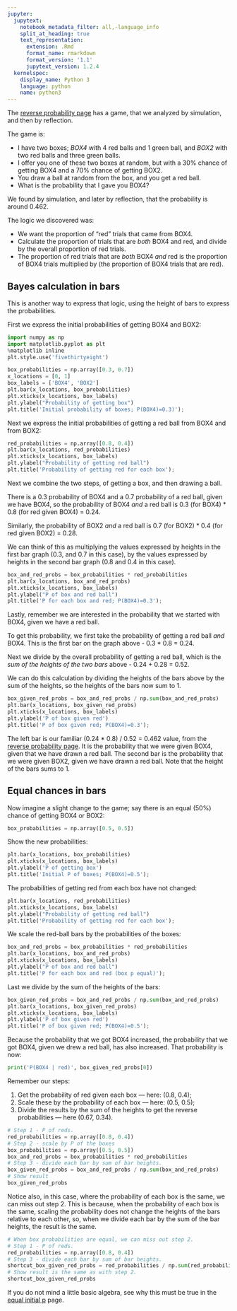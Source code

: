 ```yaml
---
jupyter:
  jupytext:
    notebook_metadata_filter: all,-language_info
    split_at_heading: true
    text_representation:
      extension: .Rmd
      format_name: rmarkdown
      format_version: '1.1'
      jupytext_version: 1.2.4
  kernelspec:
    display_name: Python 3
    language: python
    name: python3
---
```


The [reverse probability page](first_bayes) has a game, that we analyzed by
simulation, and then by reflection.

The game is:

* I have two boxes; *BOX4* with 4 red balls and 1 green ball, and *BOX2* with
  two red balls and three green balls.
* I offer you one of these two boxes at random, but with a 30% chance of
  getting BOX4 and a 70% chance of getting BOX2.
* You draw a ball at random from the box, and you get a red ball.
* What is the probability that I gave you BOX4?

We found by simulation, and later by reflection, that the probability is around
0.462.

The logic we discovered was:

* We want the proportion of "red" trials that came from BOX4.
* Calculate the proportion of trials that are *both* BOX4 and red, and divide
  by the overall proportion of red trials.
* The proportion of red trials that are *both* BOX4 *and* red is the
  proportion of BOX4 trials multiplied by (the proportion of BOX4 trials that
  are red).


## Bayes calculation in bars

This is another way to express that logic, using the height of bars to express
the probabilities.

First we express the initial probabilities of getting BOX4 and BOX2:

```python
import numpy as np
import matplotlib.pyplot as plt
%matplotlib inline
plt.style.use('fivethirtyeight')
```

```python
box_probabilities = np.array([0.3, 0.7])
x_locations = [0, 1]
box_labels = ['BOX4', 'BOX2']
plt.bar(x_locations, box_probabilities)
plt.xticks(x_locations, box_labels)
plt.ylabel("Probability of getting box")
plt.title('Initial probability of boxes; P(BOX4)=0.3)');
```

Next we express the initial probabilities of getting a red ball from BOX4 and
from BOX2:

```python
red_probabilities = np.array([0.8, 0.4])
plt.bar(x_locations, red_probabilities)
plt.xticks(x_locations, box_labels)
plt.ylabel("Probability of getting red ball")
plt.title('Probability of getting red for each box');
```

Next we combine the two steps, of getting a box, and then drawing a ball.

There is a 0.3 probability of BOX4 and a 0.7 probability of a red ball, given
we have BOX4, so the probability of BOX4 *and* a red ball is 0.3 (for BOX4) *
0.8 (for red given BOX4) = 0.24.

Similarly, the probability of BOX2 *and* a red ball is 0.7 (for BOX2) * 0.4
(for red given BOX2) = 0.28.

We can think of this as multiplying the values expressed by heights in the
first bar graph (0.3, and 0.7 in this case), by the values expressed by heights
in the second bar graph (0.8 and 0.4 in this case).

```python
box_and_red_probs = box_probabilities * red_probabilities
plt.bar(x_locations, box_and_red_probs)
plt.xticks(x_locations, box_labels)
plt.ylabel("P of box and red ball")
plt.title('P for each box and red; P(BOX4)=0.3');
```

Lastly, remember we are interested in the probability that we started with
BOX4, given we have a red ball.

To get this probability, we first take the probability of getting a red ball
*and* BOX4.  This is the first bar on the graph above - 0.3 * 0.8 = 0.24.

Next we divide by the overall probability of getting a red ball, which is the
*sum of the heights of the two bars* above - 0.24 + 0.28 = 0.52.

We can do this calculation by dividing the heights of the bars above by the sum
of the heights, so the heights of the bars now sum to 1.

```python
box_given_red_probs = box_and_red_probs / np.sum(box_and_red_probs)
plt.bar(x_locations, box_given_red_probs)
plt.xticks(x_locations, box_labels)
plt.ylabel('P of box given red')
plt.title('P of box given red; P(BOX4)=0.3');
```

The left bar is our familiar (0.24 * 0.8) / 0.52 = 0.462 value, from the
[reverse probability page](first_bayes).  It is the probability that we were
given BOX4, given that we have drawn a red ball.  The second bar is the
probability that we were given BOX2, given we have drawn a red ball.  Note that
the height of the bars sums to 1.

## Equal chances in bars

Now imagine a slight change to the game; say there is an equal (50%) chance of
getting BOX4 or BOX2:

```python
box_probabilities = np.array([0.5, 0.5])
```

Show the new probabilities:

```python
plt.bar(x_locations, box_probabilities)
plt.xticks(x_locations, box_labels)
plt.ylabel('P of getting box')
plt.title('Initial P of boxes; P(BOX4)=0.5');
```

The probabilities of getting red from each box have not changed:

```python
plt.bar(x_locations, red_probabilities)
plt.xticks(x_locations, box_labels)
plt.ylabel("Probability of getting red ball")
plt.title('Probability of getting red for each box');
```

We scale the red-ball bars by the probabilities of the boxes:

```python
box_and_red_probs = box_probabilities * red_probabilities
plt.bar(x_locations, box_and_red_probs)
plt.xticks(x_locations, box_labels)
plt.ylabel("P of box and red ball")
plt.title('P for each box and red (box p equal)');
```

Last we divide by the sum of the heights of the bars:

```python
box_given_red_probs = box_and_red_probs / np.sum(box_and_red_probs)
plt.bar(x_locations, box_given_red_probs)
plt.xticks(x_locations, box_labels)
plt.ylabel('P of box given red')
plt.title('P of box given red; P(BOX4)=0.5');
```

Because the probability that we got BOX4 increased, the probability that we got
BOX4, given we drew a red ball, has also increased.  That probability is now:

```python
print('P(BOX4 | red)', box_given_red_probs[0])
```

Remember our steps:

1. Get the probability of red given each box --- here: (0.8, 0.4);
2. Scale these by the probability of each box --- here: (0.5, 0.5);
3. Divide the results by the sum of the heights to get the reverse
   probabilities --- here (0.67, 0.34).

```python
# Step 1 - P of reds.
red_probabilities = np.array([0.8, 0.4])
# Step 2 - scale by P of the boxes
box_probabilities = np.array([0.5, 0.5])
box_and_red_probs = box_probabilities * red_probabilities
# Step 3 - divide each bar by sum of bar heights.
box_given_red_probs = box_and_red_probs / np.sum(box_and_red_probs)
# Show result
box_given_red_probs
```

Notice also, in this case, where the probability of each box is the same, we
can miss out step 2.  This is because, when the probability of each box is the
same, scaling the probability does not change the heights of the bars relative
to each other, so, when we divide each bar by the sum of the bar heights, the
result is the same.

```python
# When box probabilities are equal, we can miss out step 2.
# Step 1 - P of reds.
red_probabilities = np.array([0.8, 0.4])
# Step 3 - divide each bar by sum of bar heights.
shortcut_box_given_red_probs = red_probabilities / np.sum(red_probabilities)
# Show result is the same as with step 2.
shortcut_box_given_red_probs
```

If you do not mind a little basic algebra, see why this must be true in the
[equal initial p]({{ site.baseurl }}/chapters/10/equal_initial_p) page.

